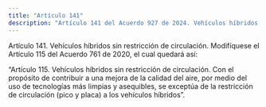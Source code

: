 ```yaml
---
title: "Artículo 141"
description: "Artículo 141 del Acuerdo 927 de 2024. Vehículos híbridos sin restricción de circulación."
---
```


Artículo 141. Vehículos híbridos sin restricción de circulación. Modifíquese el Artículo 115 del Acuerdo 761 de 2020, el cual quedará así:
 
“Artículo 115. Vehículos híbridos sin restricción de circulación. Con el propósito de contribuir a una mejora de la calidad del aire, por medio del uso de tecnologías más limpias y asequibles, se exceptúa de la restricción de circulación (pico y placa) a los vehículos híbridos”.